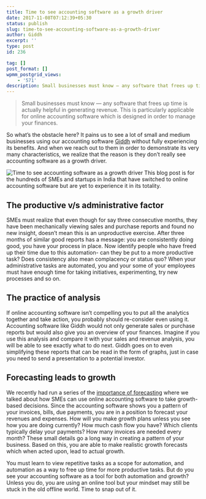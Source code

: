 ```yaml
---
title: Time to see accounting software as a growth driver
date: 2017-11-08T07:12:39+05:30
status: publish
slug: time-to-see-accounting-software-as-a-growth-driver
author: Giddh
excerpt: ''
type: post
id: 236

tag: []
post_format: []
wpmm_postgrid_views:
    - '571'
description: Small businesses must know — any software that frees up time is actually helpful in generating revenue. This is particularly applicable for
---
```

> Small businesses must know — any software that frees up time is actually helpful in generating revenue. This is particularly applicable for online accounting software which is designed in order to manage your finances.

So what’s the obstacle here? It pains us to see a lot of small and medium businesses using our accounting software [Giddh](https://giddh.com) without fully experiencing its benefits. And when we reach out to them in order to demonstrate its very many characteristics, we realize that the reason is they don’t really see accounting software as a growth driver.

<img class="wp-block-image size-large" src = "../../img/blog/1*-jG8PtpqZsMq7h4B__CBAg.webp" alt="Time to see accounting software as a growth driver" />
This blog post is for the hundreds of SMEs and startups in India that have switched to online accounting software but are yet to experience it in its totality.

**The productive v/s administrative factor**
--------------------------------------------

SMEs must realize that even though for say three consecutive months, they have been mechanically viewing sales and purchase reports and found no new insight, doesn’t mean this is an unproductive exercise. After three months of similar good reports has a message: you are consistently doing good, you have your process in place. Now identify people who have freed up their time due to this automation- can they be put to a more productive task? Does consistency also mean complacency or status quo? When your administrative tasks are automated, you and your some of your employees must have enough time for taking initiatives, experimenting, try new processes and so on.

**The practice of analysis**
----------------------------

If online accounting software isn’t compelling you to put all the analytics together and take action, you probably should re-consider even using it. Accounting software like Giddh would not only generate sales or purchase reports but would also give you an overview of your finances. Imagine if you use this analysis and compare it with your sales and revenue analysis, you will be able to see exactly what to do next. Giddh goes on to even simplifying these reports that can be read in the form of graphs, just in case you need to send a presentation to a potential investor.

**Forecasting leads to growth**
-------------------------------

We recently had run a series of the [importance of forecasting](https://giddh.com/blog/finance-basics-how-to-forecast-growth) where we talked about how SMEs can use online accounting software to take growth-based decisions. Since the accounting software shows you a pattern of your invoices, bills, due payments, you are in a position to forecast your revenues and expenses. How will you make growth plans unless you see how you are doing currently? How much cash flow you have? Which clients typically delay your payments? How many invoices are needed every month? These small details go a long way in creating a pattern of your business. Based on this, you are able to make realistic growth forecasts which when acted upon, lead to actual growth.

You must learn to view repetitive tasks as a scope for automation, and automation as a way to free up time for more productive tasks. But do you see your accounting software as a tool for both automation and growth? Unless you do, you are using an online tool but your mindset may still be stuck in the old offline world. Time to snap out of it.